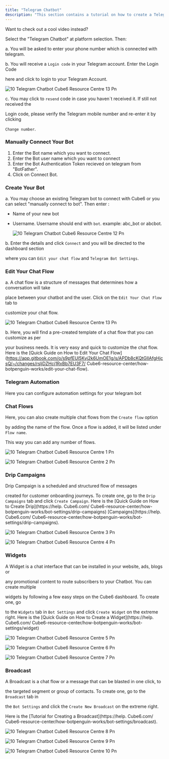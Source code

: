 ```yaml
---
title: "Telegram Chatbot"
description: "This section contains a tutorial on how to create a Telegram Chatbot, edit the bot's chat flow and bot's settings. "
---
```


Want to check out a cool video instead?

Select the "Telegram Chatbot" at platform selection. Then:

a. You will be asked to enter your phone number which is connected with telegram.

b. You will receive a `Login code` in your Telegram account. Enter the Login Code

here and click to login to your Telegram Account.

![10 Telegram Chatbot  Cube6 Resource Centre 13 Pn](/images/how-botpenguin-works/create-newchatbot/10.telegram_chatbot__Cube6_resource_centre-13.png)

c. You may click to `resend` code in case you haven\`t received it. If still not received the

Login code, please verify the Telegram mobile number and re-enter it by clicking

`Change number`.

### **Manually Connect Your Bot**

1. Enter the Bot name which you want to connect.
2. Enter the Bot user name which you want to connect
3. Enter the Bot Authentication Token recieved on telegram from "BotFather".
4. Click on Connect Bot.

### **Create Your Bot**

a. You may choose an existing Telegram bot to connect with  Cube6 or you can select "manually connect to bot". Then enter :

- Name of your new bot
- Username. Username should end with `bot`. example: abc_bot or abcbot.

  ![10 Telegram Chatbot  Cube6 Resource Centre 12 Pn](/images/how-botpenguin-works/create-newchatbot/10.telegram_chatbot__Cube6_resource_centre-11.png)

b. Enter the details and click `Connect` and you will be directed to the dashboard section

where you can `Edit your chat flow` and `Telegram Bot Settings`.

### **Edit Your Chat Flow**

a. A chat flow is a structure of messages that determines how a conversation will take

place between your chatbot and the user. Click on the `Edit Your Chat Flow` tab to

customize your chat flow.

![10 Telegram Chatbot  Cube6 Resource Centre 13 Pn](/images/how-botpenguin-works/create-newchatbot/10.telegram_chatbot__Cube6_resource_centre-12.png)

b. Here, you will find a pre-created template of a chat flow that you can customize as per

your business needs. It is very easy and quick to customize the chat flow. Here is the [Quick Guide on How to Edit Your Chat Flow](https://app.gitbook.com/o/s9pfEUl5Kvj2k6UmOE1g/s/APDb8cKQtGlIAfgHjcsQ/~/changes/rsljDZHcj1RxBb7EU3F7/ Cube6-resource-center/how-botpenguin-works/edit-your-chat-flow).

### **Telegram Automation**

Here you can configure automation settings for your telegram bot

### **Chat Flows**

Here, you can also create multiple chat flows from the `Create flow` option

by adding the name of the flow. Once a flow is added, it will be listed under `Flow name`.

This way you can add any number of flows.

![10 Telegram Chatbot  Cube6 Resource Centre 1 Pn](/images/how-botpenguin-works/create-newchatbot/10.telegram_chatbot__Cube6_resource_centre-1.png)

![10 Telegram Chatbot  Cube6 Resource Centre 2 Pn](/images/how-botpenguin-works/create-newchatbot/10.telegram_chatbot__Cube6_resource_centre-2.png)

### **Drip Campaigns**

Drip Campaign is a scheduled and structured flow of messages

created for customer onboarding journeys. To create one, go to the `Drip Campaigns` tab and click `Create Campaign`. Here is the [Quick Guide on How to Create Drip](https://help. Cube6.com/ Cube6-resource-center/how-botpenguin-works/bot-settings/drip-campaigns) [Campaigns](https://help. Cube6.com/ Cube6-resource-center/how-botpenguin-works/bot-settings/drip-campaigns).

![10 Telegram Chatbot  Cube6 Resource Centre 3 Pn](/images/how-botpenguin-works/create-newchatbot/10.telegram_chatbot__Cube6_resource_centre-3.png)

![10 Telegram Chatbot  Cube6 Resource Centre 4 Pn](/images/how-botpenguin-works/create-newchatbot/10.telegram_chatbot__Cube6_resource_centre-4.png)

### **Widgets**

A Widget is a chat interface that can be installed in your website, ads, blogs or

any promotional content to route subscribers to your Chatbot. You can create multiple

widgets by following a few easy steps on the  Cube6 dashboard. To create one, go

to the `Widgets` tab in `Bot Settings` and click `Create Widget` on the extreme right. Here is the [Quick Guide on How to Create a Widget](https://help. Cube6.com/ Cube6-resource-center/how-botpenguin-works/bot-settings/widget)

![10 Telegram Chatbot  Cube6 Resource Centre 5 Pn](/images/how-botpenguin-works/create-newchatbot/10.telegram_chatbot__Cube6_resource_centre-5.png)

![10 Telegram Chatbot  Cube6 Resource Centre 6 Pn](/images/how-botpenguin-works/create-newchatbot/10.telegram_chatbot__ube6_resource_centre-6.png)

![10 Telegram Chatbot  Cube6 Resource Centre 7 Pn](/images/how-botpenguin-works/create-newchatbot/10.telegram_chatbot__Cube6_resource_centre-7.png)

### **Broadcast**

A Broadcast is a chat flow or a message that can be blasted in one click, to

the targeted segment or group of contacts. To create one, go to the `Broadcast` tab in

the `Bot Settings` and click the `Create New Broadcast` on the extreme right.

Here is the [Tutorial for Creating a Broadcast](https://help. Cube6.com/ Cube6-resource-center/how-botpenguin-works/bot-settings/broadcast).

![10 Telegram Chatbot  Cube6 Resource Centre 8 Pn](/images/how-botpenguin-works/create-newchatbot/10.telegram_chatbot__Cube6_resource_centre-8.png)

![10 Telegram Chatbot  Cube6 Resource Centre 9 Pn](/images/how-botpenguin-works/create-newchatbot/10.telegram_chatbot__Cube6_resource_centre-9.png)

![10 Telegram Chatbot  Cube6 Resource Centre 10 Pn](/images/how-botpenguin-works/create-newchatbot/10.telegram_chatbot__Cube6_resource_centre-10.png)

  